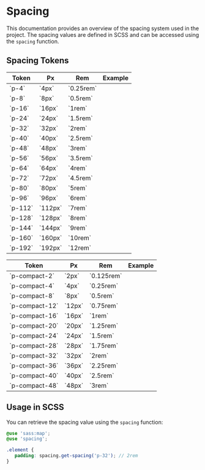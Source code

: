 
<Meta title="Design System/Spacing" />

# Spacing

<Description of="Spacing" />

This documentation provides an overview of the spacing system used in the project. The spacing values are defined in SCSS and can be accessed using the `spacing` function.

## Spacing Tokens

<div style={{display:'flex', gap:'28px', alignItems: 'flex-start'}}>
<table>
  <thead>
    <tr>
      <th>Token</th>
      <th>Px</th>
      <th>Rem</th>
      <th>Example</th>
    </tr>
  </thead>
  <tbody>
    <tr><td>`p-4`</td><td>`4px`</td><td>`0.25rem`</td><td><div style={{ backgroundColor: '#da1307', width: '4px', height: '10px' }} /></td></tr>
    <tr><td>`p-8`</td><td>`8px`</td><td>`0.5rem`</td><td><div style={{ backgroundColor: '#da1307', width: '8px', height: '10px' }} /></td></tr>
    <tr><td>`p-16`</td><td>`16px`</td><td>`1rem`</td><td><div style={{ backgroundColor: '#da1307', width: '16px', height: '10px' }} /></td></tr>
    <tr><td>`p-24`</td><td>`24px`</td><td>`1.5rem`</td><td><div style={{ backgroundColor: '#da1307', width: '24px', height: '10px' }} /></td></tr>
    <tr><td>`p-32`</td><td>`32px`</td><td>`2rem`</td><td><div style={{ backgroundColor: '#da1307', width: '32px', height: '10px' }} /></td></tr>
    <tr><td>`p-40`</td><td>`40px`</td><td>`2.5rem`</td><td><div style={{ backgroundColor: '#da1307', width: '40px', height: '10px' }} /></td></tr>
    <tr><td>`p-48`</td><td>`48px`</td><td>`3rem`</td><td><div style={{ backgroundColor: '#da1307', width: '48px', height: '10px' }} /></td></tr>
    <tr><td>`p-56`</td><td>`56px`</td><td>`3.5rem`</td><td><div style={{ backgroundColor: '#da1307', width: '56px', height: '10px' }} /></td></tr>
    <tr><td>`p-64`</td><td>`64px`</td><td>`4rem`</td><td><div style={{ backgroundColor: '#da1307', width: '64px', height: '10px' }} /></td></tr>
    <tr><td>`p-72`</td><td>`72px`</td><td>`4.5rem`</td><td><div style={{ backgroundColor: '#da1307', width: '72px', height: '10px' }} /></td></tr>
    <tr><td>`p-80`</td><td>`80px`</td><td>`5rem`</td><td><div style={{ backgroundColor: '#da1307', width: '80px', height: '10px' }} /></td></tr>
    <tr><td>`p-96`</td><td>`96px`</td><td>`6rem`</td><td><div style={{ backgroundColor: '#da1307', width: '96px', height: '10px' }} /></td></tr>
    <tr><td>`p-112`</td><td>`112px`</td><td>`7rem`</td><td><div style={{ backgroundColor: '#da1307', width: '112px', height: '10px' }} /></td></tr>
    <tr><td>`p-128`</td><td>`128px`</td><td>`8rem`</td><td><div style={{ backgroundColor: '#da1307', width: '128px', height: '10px' }} /></td></tr>
    <tr><td>`p-144`</td><td>`144px`</td><td>`9rem`</td><td><div style={{ backgroundColor: '#da1307', width: '144px', height: '10px' }} /></td></tr>
    <tr><td>`p-160`</td><td>`160px`</td><td>`10rem`</td><td><div style={{ backgroundColor: '#da1307', width: '160px', height: '10px' }} /></td></tr>
    <tr><td>`p-192`</td><td>`192px`</td><td>`12rem`</td><td><div style={{ backgroundColor: '#da1307', width: '192px', height: '10px' }} /></td></tr>
  </tbody>
</table>

<table>
  <thead>
    <tr>
      <th>Token</th>
      <th>Px</th>
      <th>Rem</th>
      <th>Example</th>
    </tr>
  </thead>
  <tbody>
  <tr><td>`p-compact-2`</td><td>`2px`</td><td>`0.125rem`</td><td><div style={{ backgroundColor: '#da1307', width:'2px', height:'10px'}} /> </td></tr>
  <tr><td>`p-compact-4`</td><td>`4px`</td><td>`0.25rem`</td><td><div style={{ backgroundColor: '#da1307', width:'4px', height:'10px'}} /> </td></tr>
  <tr><td>`p-compact-8`</td><td>`8px`</td><td>`0.5rem`</td><td><div style={{ backgroundColor: '#da1307', width:'8px', height:'10px'}} /> </td></tr>
  <tr><td>`p-compact-12`</td><td>`12px`</td><td>`0.75rem`</td><td><div style={{ backgroundColor: '#da1307', width:'12px', height:'10px'}} /> </td></tr>
  <tr><td>`p-compact-16`</td><td>`16px`</td><td>`1rem`</td><td><div style={{ backgroundColor: '#da1307', width:'16px', height:'10px'}} /> </td></tr>
  <tr><td>`p-compact-20`</td><td>`20px`</td><td>`1.25rem`</td><td><div style={{ backgroundColor: '#da1307', width:'20px', height:'10px'}} /> </td></tr>
  <tr><td>`p-compact-24`</td><td>`24px`</td><td>`1.5rem`</td><td><div style={{ backgroundColor: '#da1307', width:'24px', height:'10px'}} /> </td></tr>
  <tr><td>`p-compact-28`</td><td>`28px`</td><td>`1.75rem`</td><td><div style={{ backgroundColor: '#da1307', width:'28px', height:'10px'}} /> </td></tr>
  <tr><td>`p-compact-32`</td><td>`32px`</td><td>`2rem`</td><td><div style={{ backgroundColor: '#da1307', width:'32px', height:'10px'}} /> </td></tr>
  <tr><td>`p-compact-36`</td><td>`36px`</td><td>`2.25rem`</td><td><div style={{ backgroundColor: '#da1307', width:'36px', height:'10px'}} /> </td></tr>
  <tr><td>`p-compact-40`</td><td>`40px`</td><td>`2.5rem`</td><td><div style={{ backgroundColor: '#da1307', width:'40px', height:'10px'}} /> </td></tr>
  <tr><td>`p-compact-48`</td><td>`48px`</td><td>`3rem`</td><td><div style={{ backgroundColor: '#da1307', width:'48px', height:'10px'}} /> </td></tr>
  </tbody>
</table>

</div>

## Usage in SCSS

You can retrieve the spacing value using the `spacing` function:

```scss
@use 'sass:map';
@use 'spacing';

.element {
   padding: spacing.get-spacing('p-32'); // 2rem
}
```
